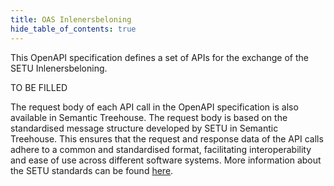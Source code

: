 ```yaml
---
title: OAS Inlenersbeloning
hide_table_of_contents: true
---
```


This OpenAPI specification defines a set of APIs for the exchange of the SETU Inlenersbeloning. 

TO BE FILLED

The request body of each API call in the OpenAPI specification is also available in Semantic Treehouse. The request body is based on the standardised message structure developed by SETU in Semantic Treehouse. This ensures that the request and response data of the API calls adhere to a common and standardised format, facilitating interoperability and ease of use across different software systems. More information about the SETU standards can be found [here](https://setu.semantic-treehouse.nl/#/Projects).



<ApiDocMdx id="inlenersbeloning-api" />
